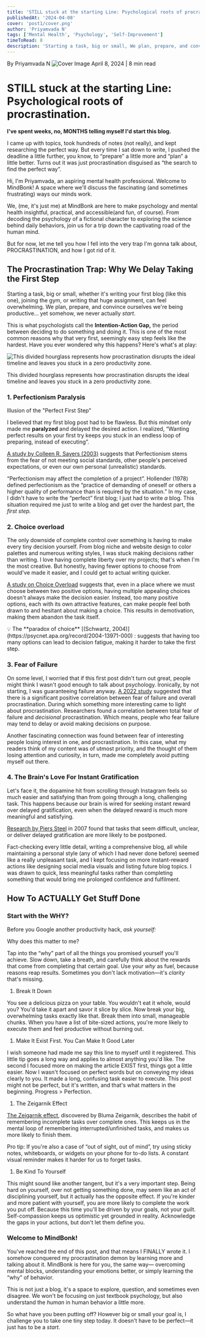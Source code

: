 ```yaml
---
title: 'STILL stuck at the starting Line: Psychological roots of procrastination.'
publishedAt: '2024-04-08'
cover: 'post1/cover.png'
author: 'Priyamvada N'
tags: ['Mental Health', 'Psychology', 'Self-Improvement']
timeToRead: 8
description: 'Starting a task, big or small, We plan, prepare, and convince ourselves we are being productive... yet somehow, we never actually start.This is what psychologists call the Intention-Action Gap'
---
```


<div>
  By Priyamvada N
  <img
    src="/post1/cover.png"
    alt="Cover Image"
    className="mb-6 h-auto w-full rounded-lg shadow-md"
  />
  April 8, 2024 | 8 min read
</div>

# STILL stuck at the starting Line: Psychological roots of procrastination.

**I've spent weeks, no, MONTHS telling myself I'd start this blog.**

I came up with topics, took hundreds of notes (not really), and kept researching the perfect way. But every time I sat down to write, I pushed the deadline a little further, you know, to “prepare” a little more and “plan” a little better. Turns out it was just procrastination disguised as “the search to find the perfect way”.

Hi, I'm Priyamvada, an aspiring mental health professional. Welcome to MindBonk! A space where we'll discuss the fascinating (and sometimes frustrating) ways our minds work.

We, (me, it's just me) at MindBonk are here to make psychology and mental health insightful, practical, and accessible(and fun, of course). From decoding the psychology of a fictional character to exploring the science behind daily behaviors, join us for a trip down the captivating road of the human mind.

But for now, let me tell you how I fell into the very trap I'm gonna talk about, PROCRASTINATION, and how I got rid of it.

## **The Procrastination Trap: Why We Delay Taking the First Step**

Starting a task, big or small, whether it's writing your first blog (like this one), joining the gym, or writing that huge assignment, can feel overwhelming. We plan, prepare, and convince ourselves we're being productive... yet somehow, we never actually _start_.

This is what psychologists call the **Intention-Action Gap,** the period between deciding to do something and doing it. This is one of the most common reasons why that very first, seemingly easy step feels like the hardest. Have you ever wondered why this happens? Here's what's at play:

![This divided hourglass represents how procrastination disrupts the ideal timeline and leaves you stuck in a zero productivity zone.](/post1/Intention_Action_GAP.png)

This divided hourglass represents how procrastination disrupts the ideal timeline and leaves you stuck in a zero productivity zone.

### 1. Perfectionism Paralysis

Illusion of the "Perfect First Step”

I believed that my first blog post had to be flawless. But this mindset only made me **paralyzed** and delayed the desired action. I realized, “Wanting perfect results on your first try keeps you stuck in an endless loop of preparing, instead of executing”.

[A study by Colleen R. Sayers (2003)](https://www.proquest.com/openview/b7c0a0d66892bb13f488c848abaa17c7/1?cbl=18750&diss=y&pq-origsite=gscholar) suggests that Perfectionism stems from the fear of not meeting social standards, other people's perceived expectations, or even our own personal (unrealistic) standards.

“Perfectionism may affect the completion of a project”. Hollender (1978) defined perfectionism as the “practice of demanding of oneself or others a higher quality of performance than is required by the situation.” In my case, I didn't have to write the “perfect” first blog; I just had to write _a_ blog. This situation required me just to write a blog and get over the hardest part, the _first step._

### 2. Choice overload

The only downside of complete control over something is having to make every tiny decision yourself. From blog niche and website design to color palettes and numerous writing styles, I was stuck making decisions rather than writing. I love having complete liberty over my projects; that's when I'm the most creative. But honestly, having fewer options to choose from would've made it easier, and I could get to actual writing quicker.

[A study on Choice Overload](https://www.researchgate.net/profile/Mark-Lepper-2/publication/12189991_When_Choice_is_Demotivating_Can_One_Desire_Too_Much_of_a_Good_Thing/links/56107d7d08ae6b29b49c75fa/When-Choice-is-Demotivating-Can-One-Desire-Too-Much-of-a-Good-Thing.pdf?origin=publication_detail&_tp=eyJjb250ZXh0Ijp7ImZpcnN0UGFnZSI6InB1YmxpY2F0aW9uIiwicGFnZSI6InB1YmxpY2F0aW9uRG93bmxvYWQiLCJwcmV2aW91c1BhZ2UiOiJwdWJsaWNhdGlvbiJ9fQ&__cf_chl_tk=9TsXpYsjsRYhoy3NZW_lMn4cSB1xs42IYLi00HRgCGk-1742710205-1.0.1.1-xsxT2rmSZREdzpw70vSjtvxlrxR0CupdJI1WhE.UDmY) suggests that, even in a place where we must choose between two positive options, having multiple appealing choices doesn't always make the decision easier. Instead, too many positive options, each with its own attractive features, can make people feel both drawn to and hesitant about making a choice. This results in demotivation, making them abandon the task itself.

<aside>
  💡 The **paradox of choice** [(Schwartz,
  2004)](https://psycnet.apa.org/record/2004-13971-000) : suggests that having
  too many options can lead to decision fatigue, making it harder to take the
  first step.
</aside>

### 3. Fear of Failure

On some level, I worried that if this first post didn't turn out great, people might think I wasn't good enough to talk about psychology. Ironically, by not starting, I was guaranteeing failure anyway. [A 2022 study](https://psycnet.apa.org/record/2004-13971-000) suggested that there is a significant positive correlation between fear of failure and overall procrastination. During which something more interesting came to light about procrastination. Researchers found a correlation between total fear of failure and _decisional_ procrastination. Which means, people who fear failure may tend to delay or avoid making decisions on purpose.

Another fascinating connection was found between fear of interesting people losing interest in one, and procrastination. In this case, what my readers think of my content was of utmost priority, and the thought of them losing attention and curiosity, in turn, made me completely avoid putting myself out there.

### 4. The Brain's Love For Instant Gratification

Let's face it, the dopamine hit from scrolling through Instagram feels so much easier and satisfying than from going through a long, challenging task. This happens because our brain is wired for seeking instant reward over delayed gratification, even when the delayed reward is much more meaningful and satisfying.

[Research by Piers Steel](https://www.researchgate.net/publication/6598646_The_nature_of_procrastination_a_meta-analytic_and_theoretical_review_of_quintessential_self-regulatory_failure_Psychol_Bull_133_65-94) in 2007 found that tasks that seem difficult, unclear, or deliver delayed gratification are more likely to be postponed.

Fact-checking every little detail, writing a comprehensive blog, all while maintaining a personal style (any of which I had never done before) seemed like a really unpleasant task, and I kept focusing on more instant-reward actions like designing social media visuals and listing future blog topics. I was drawn to quick, less meaningful tasks rather than completing something that would bring me prolonged confidence and fulfilment.

## How To ACTUALLY Get Stuff Done

### Start with the WHY?

Before you Google another productivity hack, _ask yourself:_

Why does this matter to me?

Tap into the “why” part of all the things you promised yourself you'll achieve. Slow down, take a breath, and carefully think about the rewards that come from completing that certain goal. Use your _why_ as fuel, because reasons reap results. Sometimes you don't lack motivation—it's _clarity_ that's missing.

1. Break It Down

You see a delicious pizza on your table. You wouldn't eat it whole, would you? You'd take it apart and savor it slice by slice. Now break your big, overwhelming tasks exactly like that. Break them into small, manageable chunks. When you have a list of bite-sized actions, you're more likely to execute them and feel productive without burning out.

1. Make It Exist First. You Can Make It Good Later

I wish someone had made me say this line to myself until it registered. This little tip goes a long way and applies to almost anything you'd like. The second I focused more on making the article EXIST first, things got a little easier. Now I wasn't focused on perfect words but on conveying my ideas clearly to you. It made a long, confusing task easier to execute. This post might not be perfect, but it's written, and that's what matters in the beginning. Progress > Perfection.

1. The Zeigarnik Effect

[The Zeigarnik effect](https://psycnet.apa.org/record/2007-10344-025), discovered by Bluma Zeigarnik, describes the habit of remembering incomplete tasks over complete ones. This keeps us in the mental loop of remembering interrupted/unfinished tasks, and makes us more likely to finish them.

Pro tip: If you're also a case of “out of sight, out of mind”, try using sticky notes, whiteboards, or widgets on your phone for to-do lists. A constant visual reminder makes it harder for us to forget tasks.

1. Be Kind To Yourself

This might sound like another tangent, but it's a very important step. Being hard on yourself, over not getting something done, may seem like an act of disciplining yourself, but it actually has the opposite effect. If you're kinder and more patient with yourself, you are more likely to complete the work you put off. Because this time you'll be driven by your goals, not your guilt. Self-compassion keeps us optimistic yet grounded in reality. Acknowledge the gaps in your actions, but don't let them define you.

### **Welcome to MindBonk!**

You've reached the end of this post, and that means I FINALLY wrote it. I somehow conquered my procrastination demon by learning more and talking about it. MindBonk is here for you, the same way— overcoming mental blocks, understanding your emotions better, or simply learning the “why” of behavior.

This is not just a blog, it's a space to explore, question, and sometimes even disagree. We won't be focusing on just textbook psychology, but also understand the _human_ in human behavior a little more.

So what have you been putting off? However big or small your goal is, I challenge you to take one tiny step today. It doesn't have to be perfect—it just has to be a _start_.

